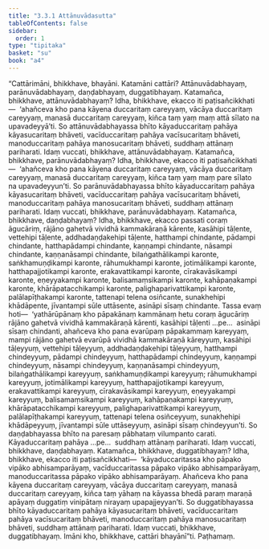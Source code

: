 ```yaml
---
title: "3.3.1 Attānuvādasutta"
tableOfContents: false
sidebar:
  order: 1
type: "tipitaka"
basket: "su"
book: "a4"
---
```



<DynamicBreadcrumb />

<Division number="121" book="a4" bookNo="15" page="436">

<Paragraph number="783" book="a4">
“Cattārimāni, bhikkhave, bhayāni. Katamāni cattāri? Attānuvādabhayaṃ, parānuvādabhayaṃ, daṇḍabhayaṃ, duggatibhayaṃ.
</Paragraph>

<Paragraph number="784" book="a4">
Katamañca, bhikkhave, attānuvādabhayaṃ? Idha, bhikkhave, ekacco iti paṭisañcikkhati—  ‘ahañceva kho pana kāyena duccaritaṃ careyyaṃ, vācāya duccaritaṃ careyyaṃ, manasā duccaritaṃ careyyaṃ, kiñca taṃ yaṃ maṃ attā sīlato na upavadeyyā’ti. So attānuvādabhayassa bhīto kāyaduccaritaṃ pahāya kāyasucaritaṃ bhāveti, vacīduccaritaṃ pahāya vacīsucaritaṃ bhāveti, manoduccaritaṃ pahāya manosucaritaṃ bhāveti, suddhaṃ attānaṃ pariharati. Idaṃ vuccati, bhikkhave, attānuvādabhayaṃ.
</Paragraph>

<Paragraph number="785" book="a4">
Katamañca, bhikkhave, parānuvādabhayaṃ? Idha, bhikkhave, ekacco iti paṭisañcikkhati—  ‘ahañceva kho pana kāyena duccaritaṃ careyyaṃ, vācāya duccaritaṃ careyyaṃ, manasā duccaritaṃ careyyaṃ, kiñca taṃ yaṃ maṃ pare sīlato na upavadeyyun’ti. So parānuvādabhayassa bhīto kāyaduccaritaṃ pahāya kāyasucaritaṃ bhāveti, vacīduccaritaṃ pahāya vacīsucaritaṃ bhāveti, manoduccaritaṃ pahāya manosucaritaṃ bhāveti, suddhaṃ attānaṃ pariharati. Idaṃ vuccati, bhikkhave, parānuvādabhayaṃ.
</Paragraph>

<Paragraph number="786" book="a4">
Katamañca, bhikkhave, daṇḍabhayaṃ? Idha, bhikkhave, ekacco passati coraṃ āgucāriṃ, rājāno gahetvā vividhā kammakāraṇā kārente, kasāhipi tāḷente, vettehipi tāḷente, addhadaṇḍakehipi tāḷente, hatthampi chindante, pādampi chindante, hatthapādampi chindante, kaṇṇampi chindante, nāsampi chindante, kaṇṇanāsampi chindante, bilaṅgathālikampi karonte, saṅkhamuṇḍikampi karonte, rāhumukhampi karonte, jotimālikampi karonte, hatthapajjotikampi karonte, erakavattikampi karonte, cīrakavāsikampi karonte, eṇeyyakampi karonte, balisamaṃsikampi karonte, kahāpaṇakampi karonte, khārāpatacchikampi karonte, palighaparivattikampi karonte, palālapīṭhakampi karonte, tattenapi telena osiñcante, sunakhehipi khādāpente, jīvantampi sūle uttāsente, asināpi sīsaṃ chindante.
</Paragraph>

<Paragraph number="787" book="a4">
Tassa evaṃ hoti—  ‘yathārūpānaṃ kho pāpakānaṃ kammānaṃ hetu coraṃ āgucāriṃ rājāno gahetvā vividhā kammakāraṇā kārenti, kasāhipi tāḷenti …pe…  asināpi sīsaṃ chindanti, ahañceva kho pana evarūpaṃ pāpakammaṃ kareyyaṃ, mampi rājāno gahetvā evarūpā vividhā kammakāraṇā kāreyyuṃ, kasāhipi tāḷeyyuṃ, vettehipi tāḷeyyuṃ, addhadaṇḍakehipi tāḷeyyuṃ, hatthampi chindeyyuṃ, pādampi chindeyyuṃ, hatthapādampi chindeyyuṃ, kaṇṇampi chindeyyuṃ, nāsampi chindeyyuṃ, kaṇṇanāsampi chindeyyuṃ, bilaṅgathālikampi kareyyuṃ, saṅkhamuṇḍikampi kareyyuṃ; rāhumukhampi kareyyuṃ, jotimālikampi kareyyuṃ, hatthapajjotikampi kareyyuṃ, erakavattikampi kareyyuṃ, cīrakavāsikampi kareyyuṃ, eṇeyyakampi kareyyuṃ, balisamaṃsikampi kareyyuṃ, kahāpaṇakampi kareyyuṃ, khārāpatacchikampi kareyyuṃ, palighaparivattikampi kareyyuṃ, palālapīṭhakampi kareyyuṃ, tattenapi telena osiñceyyuṃ, sunakhehipi khādāpeyyuṃ, jīvantampi sūle uttāseyyuṃ, asināpi sīsaṃ chindeyyun’ti. So daṇḍabhayassa bhīto na paresaṃ pābhataṃ vilumpanto carati. Kāyaduccaritaṃ pahāya …pe…  suddhaṃ attānaṃ pariharati. Idaṃ vuccati, bhikkhave, daṇḍabhayaṃ.
</Paragraph>

<Paragraph number="788" book="a4">
Katamañca, bhikkhave, duggatibhayaṃ? Idha, bhikkhave, ekacco iti paṭisañcikkhati—  ‘kāyaduccaritassa kho pāpako vipāko abhisamparāyaṃ, vacīduccaritassa pāpako vipāko abhisamparāyaṃ, manoduccaritassa pāpako vipāko abhisamparāyaṃ. Ahañceva kho pana kāyena duccaritaṃ careyyaṃ, vācāya duccaritaṃ careyyaṃ, manasā duccaritaṃ careyyaṃ, kiñca taṃ yāhaṃ na kāyassa bhedā paraṃ maraṇā apāyaṃ duggatiṃ vinipātaṃ nirayaṃ upapajjeyyan’ti. So duggatibhayassa bhīto kāyaduccaritaṃ pahāya kāyasucaritaṃ bhāveti, vacīduccaritaṃ pahāya vacīsucaritaṃ bhāveti, manoduccaritaṃ pahāya manosucaritaṃ bhāveti, suddhaṃ attānaṃ pariharati. Idaṃ vuccati, bhikkhave, duggatibhayaṃ. Imāni kho, bhikkhave, cattāri bhayānī”ti.

</Paragraph>
</Division>

<Paragraph number="789" type="center" book="a4">
Paṭhamaṃ.
</Paragraph>